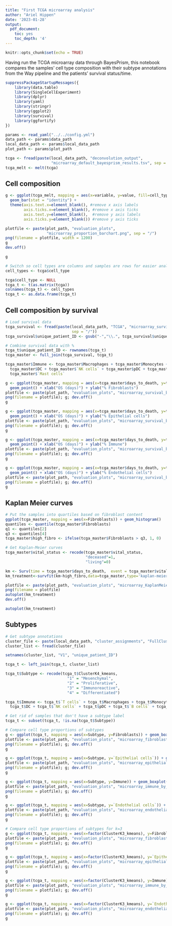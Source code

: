```yaml
---
title: "First TCGA microarray analysis"
author: "Ariel Hippen"
date: '2023-01-28'
output:  
  pdf_document:
    toc: yes
    toc_depth: '4'
---
```


```r
knitr::opts_chunk$set(echo = TRUE)
```

Having run the TCGA microarray data through BayesPrism, this notebook compares the samples' cell type composition with their subtype annotations from the Way pipeline and the patients' survival status/time.

```r
suppressPackageStartupMessages({
    library(data.table)
    library(SingleCellExperiment)
    library(dplyr)
    library(yaml)
    library(stringr)
    library(ggplot2)
    library(survival)
    library(ggfortify)
})

params <- read_yaml("../../config.yml")
data_path <- params$data_path
local_data_path <- params$local_data_path
plot_path <- params$plot_path
```

```r
tcga <- fread(paste(local_data_path, "deconvolution_output", 
                    "microarray_default_bayesprism_results.tsv", sep = "/"))
tcga_melt <- melt(tcga)
```

## Cell composition

```r
g <- ggplot(tcga_melt, mapping = aes(x=variable, y=value, fill=cell_type, color=cell_type)) +
  geom_bar(stat = "identity") + 
  theme(axis.text.x=element_blank(), #remove x axis labels
        axis.ticks.x=element_blank(), #remove x axis ticks
        axis.text.y=element_blank(),  #remove y axis labels
        axis.ticks.y=element_blank()) #remove y axis ticks

plotfile <- paste(plot_path, "evaluation_plots",
                  "microarray_proportion_barchart.png", sep = "/")
png(filename = plotfile, width = 1200)
g
dev.off()

g
```


```r
# Switch so cell types are columns and samples are rows for easier analysis
cell_types <- tcga$cell_type

tcga$cell_type <- NULL
tcga_t <- t(as.matrix(tcga))
colnames(tcga_t) <- cell_types
tcga_t <- as.data.frame(tcga_t)
```

## Cell composition by survival

```r
# Load survival data
tcga_survival <- fread(paste(local_data_path, "TCGA", "microarray_survival.tsv", 
                             sep = "/"))
tcga_survival$unique_patient_ID <- gsub("-","\\.", tcga_survival$unique_patient_ID)
```

```r
# Combine survival data with %
tcga_t$unique_patient_ID <- rownames(tcga_t)
tcga_master <- full_join(tcga_survival, tcga_t)

tcga_master$Immune <- tcga_master$Macrophages + tcga_master$Monocytes + tcga_master$`Plasma cells` +
  tcga_master$DC + tcga_master$`NK cells` + tcga_master$pDC + tcga_master$`B cells` + tcga_master$ILC +
  tcga_master$`Mast cells`
```

```r
g <- ggplot(tcga_master, mapping = aes(x=tcga_master$days_to_death, y=tcga_master$Fibroblasts)) +
  geom_point() + xlab("OS (days)") + ylab("% Fibroblasts")
plotfile <- paste(plot_path, "evaluation_plots", "microarray_survival_by_fibroblasts.png", sep = "/")
png(filename = plotfile); g; dev.off()
g

g <- ggplot(tcga_master, mapping = aes(x=tcga_master$days_to_death, y=tcga_master$`Epithelial cells`)) +
  geom_point() + xlab("OS (days)") + ylab("% Epithelial cells")
plotfile <- paste(plot_path, "evaluation_plots", "microarray_survival_by_epithelial.png", sep = "/")
png(filename = plotfile); g; dev.off()
g

g <- ggplot(tcga_master, mapping = aes(x=tcga_master$days_to_death, y=tcga_master$Immune)) +
  geom_point() + xlab("OS (days)") + ylab("% Immune")
plotfile <- paste(plot_path, "evaluation_plots", "microarray_survival_by_immune.png", sep = "/")
png(filename = plotfile); g; dev.off()
g

g <- ggplot(tcga_master, mapping = aes(x=tcga_master$days_to_death, y=tcga_master$`Endothelial cells`)) +
  geom_point() + xlab("OS (days)") + ylab("% Endothelial cells")
plotfile <- paste(plot_path, "evaluation_plots", "microarray_survival_by_endothelial_cells.png", sep = "/")
png(filename = plotfile); g; dev.off()
g
```

## Kaplan Meier curves

```r
# Put the samples into quartiles based on fibroblast content
ggplot(tcga_master, mapping = aes(x=Fibroblasts)) + geom_histogram()
quantiles <- quantile(tcga_master$Fibroblasts)
q1 <- quantiles[2]
q3 <- quantiles[4]
tcga_master$high_fibro <- ifelse(tcga_master$Fibroblasts > q3, 1, 0)
```

```r
# Get Kaplan-Meier curves
tcga_master$vital_status <- recode(tcga_master$vital_status,
                                   "deceased"=1,
                                   "living"=0)

km <- Surv(time = tcga_master$days_to_death,  event = tcga_master$vital_status)
km_treatment<-survfit(km~high_fibro,data=tcga_master,type='kaplan-meier',conf.type='log')

plotfile <- paste(plot_path, "evaluation_plots", "microarray_KaplanMeier_fibroblasts.png", sep = "/")
png(filename = plotfile)
autoplot(km_treatment)
dev.off()

autoplot(km_treatment)
```

## Subtypes

```r
# Get subtype annotations
cluster_file <- paste(local_data_path, "cluster_assignments", "FullClusterMembership.csv", sep = "/")
cluster_list <- fread(cluster_file)

setnames(cluster_list, "V1", "unique_patient_ID")

tcga_t <- left_join(tcga_t, cluster_list)

tcga_t$Subtype <- recode(tcga_t$ClusterK4_kmeans,
                           "1" = "Mesenchymal",
                           "2" = "Proliferative",
                           "3" = "Immunoreactive",
                           "4" = "Differentiated")

tcga_t$Immune <- tcga_t$`T cells` + tcga_t$Macrophages + tcga_t$Monocytes + tcga_t$`Plasma cells` +
  tcga_t$DC + tcga_t$`NK cells` + tcga_t$pDC + tcga_t$`B cells` + tcga_t$ILC + tcga_t$`Mast cells`
```


```r
# Get rid of samples that don't have a subtype label
tcga_t <- subset(tcga_t, !is.na(tcga_t$Subtype))
```

```r
# Compare cell type proportions of subtypes
g <- ggplot(tcga_t, mapping = aes(x=Subtype, y=Fibroblasts)) + geom_boxplot()
plotfile <- paste(plot_path, "evaluation_plots", "microarray_fibroblasts_by_subtype.png", sep = "/")
png(filename = plotfile); g; dev.off()
g

g <- ggplot(tcga_t, mapping = aes(x=Subtype, y=`Epithelial cells`)) + geom_boxplot()
plotfile <- paste(plot_path, "evaluation_plots", "microarray_epithelial_by_subtype.png", sep = "/")
png(filename = plotfile); g; dev.off()
g

g <- ggplot(tcga_t, mapping = aes(x=Subtype, y=Immune)) + geom_boxplot()
plotfile <- paste(plot_path, "evaluation_plots", "microarray_immune_by_subtype.png", sep = "/")
png(filename = plotfile); g; dev.off()
g

g <- ggplot(tcga_t, mapping = aes(x=Subtype, y=`Endothelial cells`)) + geom_boxplot()
plotfile <- paste(plot_path, "evaluation_plots", "microarray_endothelial_by_subtype.png", sep = "/")
png(filename = plotfile); g; dev.off()
g
```


```r
# Compare cell type proportions of subtypes for k=3
g <- ggplot(tcga_t, mapping = aes(x=factor(ClusterK3_kmeans), y=Fibroblasts)) + geom_boxplot()
plotfile <- paste(plot_path, "evaluation_plots", "microarray_fibroblasts_by_subtype_k3.png", sep = "/")
png(filename = plotfile); g; dev.off()
g

g <- ggplot(tcga_t, mapping = aes(x=factor(ClusterK3_kmeans), y=`Epithelial cells`)) + geom_boxplot()
plotfile <- paste(plot_path, "evaluation_plots", "microarray_epithelial_by_subtype_k3.png", sep = "/")
png(filename = plotfile); g; dev.off()
g

g <- ggplot(tcga_t, mapping = aes(x=factor(ClusterK3_kmeans), y=Immune)) + geom_boxplot()
plotfile <- paste(plot_path, "evaluation_plots", "microarray_immune_by_subtype_k3.png", sep = "/")
png(filename = plotfile); g; dev.off()
g

g <- ggplot(tcga_t, mapping = aes(x=factor(ClusterK3_kmeans), y=`Endothelial cells`)) + geom_boxplot()
plotfile <- paste(plot_path, "evaluation_plots", "microarray_endothelial_by_subtype_k3.png", sep = "/")
png(filename = plotfile); g; dev.off()
g
```